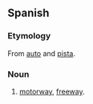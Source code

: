 ==Spanish==

===Etymology===
From [[auto]] and [[pista]].

===Noun===
{{es-noun-f}}

# [[motorway]], [[freeway]].